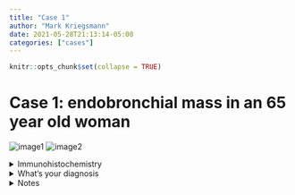 ```yaml
---
title: "Case 1"
author: "Mark Kriegsmann"
date: 2021-05-28T21:13:14-05:00
categories: ["cases"]
---
```


```r
knitr::opts_chunk$set(collapse = TRUE)
```

# Case 1: endobronchial mass in an 65 year old woman


![image1](/case1/4x_he.png)
![image2](/case1/20x_he.png)

<details close>

<summary>Immunohistochemistry</summary>
<br>
S100
![image1](/case1/20x_s100.png)
CD68
![image1](/case1/20x_cd68.png)
Melan-A
![image1](/case1/20x_MelanA.png)

</details>

<details close>

<summary>What's your diagnosis</summary>
<br>
Endobronchial Granular Cell Tumor

</details>

<details close>

<summary>Notes</summary>
<br>
**Synonym:** <br>Abrikossoff tumor
<br><br>
**Epidemiology:** All ages, but peak in 4th-6th decade, slightly more common in females
<br><br>
**Dignity:** <br>typically benign, but may be malignant - no histological criteria to predict biological behaviour
<br><br>
**Microscopy:** <br>Nuclear atypia may be present. Overlying pseudoepitheliomatous hyperplasia may be observed.
<br><br>
**Reference:** <br>https://www.pathologyoutlines.com/topic/lungtumorgranularcelltumor.html 

</details>
